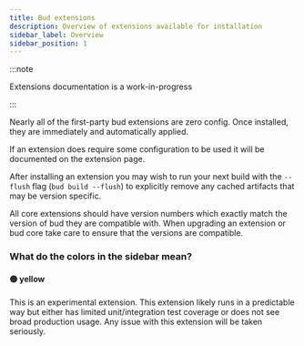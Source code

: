 ```yaml
---
title: Bud extensions
description: Overview of extensions available for installation
sidebar_label: Overview
sidebar_position: 1
---
```


:::note

Extensions documentation is a work-in-progress

:::

Nearly all of the first-party bud extensions are zero config. Once installed, they are immediately and automatically applied.

If an extension does require some configuration to be used it will be documented on the extension page.

After installing an extension you may wish to run your next build with the `--flush` flag (`bud build --flush`)
to explicitly remove any cached artifacts that may be version specific.

All core extensions should have version numbers which exactly match the version of bud they are compatible with.
When upgrading an extension or bud core take care to ensure that the versions are compatible.

### What do the colors in the sidebar mean?

#### 🟡 yellow

This is an experimental extension. This extension likely runs in a predictable way but either has limited unit/integration
test coverage or does not see broad production usage. Any issue with this extension will be taken seriously.
